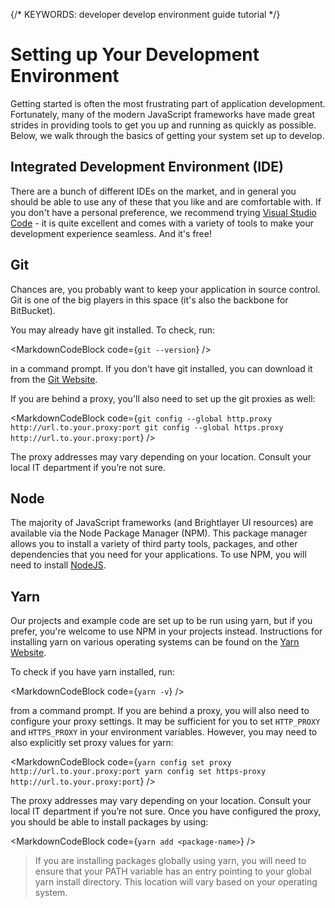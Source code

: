 
{/* KEYWORDS: developer develop environment guide tutorial */}

# Setting up Your Development Environment

Getting started is often the most frustrating part of application development. Fortunately, many of the modern JavaScript frameworks have made great strides in providing tools to get you up and running as quickly as possible. Below, we walk through the basics of getting your system set up to develop.

## Integrated Development Environment (IDE)

There are a bunch of different IDEs on the market, and in general you should be able to use any of these that you like and are comfortable with. If you don't have a personal preference, we recommend trying [Visual Studio Code](https://code.visualstudio.com) - it is quite excellent and comes with a variety of tools to make your development experience seamless. And it's free!

## Git

Chances are, you probably want to keep your application in source control. Git is one of the big players in this space (it's also the backbone for BitBucket).

You may already have git installed. To check, run:

<MarkdownCodeBlock code={`git --version`} />

in a command prompt. If you don't have git installed, you can download it from the [Git Website](http://git-scm.com/downloads).

If you are behind a proxy, you'll also need to set up the git proxies as well:

<MarkdownCodeBlock
    code={`git config --global http.proxy http://url.to.your.proxy:port
git config --global https.proxy http://url.to.your.proxy:port`}
/>

The proxy addresses may vary depending on your location. Consult your local IT department if you’re not sure.

## Node

The majority of JavaScript frameworks (and Brightlayer UI resources) are available via the Node Package Manager (NPM). This package manager allows you to install a variety of third party tools, packages, and other dependencies that you need for your applications. To use NPM, you will need to install [NodeJS](https://nodejs.org/en/download/).

## Yarn

Our projects and example code are set up to be run using yarn, but if you prefer, you're welcome to use NPM in your projects instead. Instructions for installing yarn on various operating systems can be found on the [Yarn Website](https://yarnpkg.com/en/docs/install).

To check if you have yarn installed, run:

<MarkdownCodeBlock code={`yarn -v`} />

from a command prompt. If you are behind a proxy, you will also need to configure your proxy settings. It may be sufficient for you to set `HTTP_PROXY` and `HTTPS_PROXY` in your environment variables. However, you may need to also explicitly set proxy values for yarn:

<MarkdownCodeBlock
    code={`yarn config set proxy http://url.to.your.proxy:port
yarn config set https-proxy http://url.to.your.proxy:port`}
/>

The proxy addresses may vary depending on your location. Consult your local IT department if you’re not sure. Once you have configured the proxy, you should be able to install packages by using:

<MarkdownCodeBlock code={`yarn add <package-name>`} />

> If you are installing packages globally using yarn, you will need to ensure that your PATH variable has an entry pointing to your global yarn install directory. This location will vary based on your operating system.
